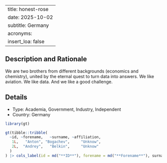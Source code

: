 
---
title: honest-rose
date: 2025-10-02
subtitle: Germany
acronyms:
  insert_loa: false
---

## Description and Rationale

We are two brothers from different backgrounds (economics and chemistry), united by the eternal quest to turn data into answers. We like aviation. We like data. And we like a good challenge.

## Details

* Type: Academia, Government, Industry, Independent
* Country: Germany

```r
library(gt)

gt(tibble::tribble(
  ~id, ~forename,   ~surname, ~affiliation,
   1L,   "Anton", "Bogachev",     "Unknow",
   2L,  "Andrey",   "Belkin",     "Unknow"
  )
) |> cols_label(id = md("**ID**"), forename = md("**Forename**"), surname ~ md("**Surname**"), affiliation ~ md("**Affiliation**"))
```
